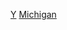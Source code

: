 {{United States topic|prefix=:Category:各年}}
{{Commons category|Michigan by year}}
[[Category:密西根州各時期歷史|Y]]
[[Category:美国各州各年|Michigan]]